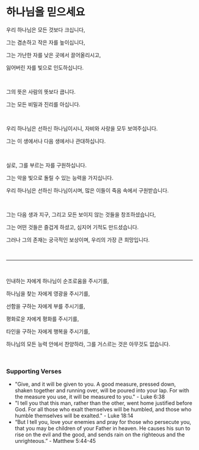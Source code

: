 # 하나님을 믿으세요

우리 하나님은 모든 것보다 크십니다,

그는 겸손하고 작은 자를 높이십니다,

그는 가난한 자를 낮은 곳에서 끌어올리시고,

잃어버린 자를 빛으로 인도하십니다.

<br />

그의 뜻은 사람의 뜻보다 큽니다.

그는 모든 비밀과 진리를 아십니다.

<br />

우리 하나님은 선하신 하나님이시니, 자비와 사랑을 모두 보여주십니다.

그는 이 생에서나 다음 생에서나 관대하십니다.

<br />

실로, 그를 부르는 자를 구원하십니다.

그는 악을 빛으로 돌릴 수 있는 능력을 가지십니다.

우리 하나님은 선하신 하나님이시며, 많은 이들이 죽음 속에서 구원받습니다.

<p></p>

<br />

그는 다음 생과 지구, 그리고 모든 보이지 않는 것들을 창조하셨습니다,

그는 어떤 것들은 즐겁게 하셨고, 심지어 기적도 만드셨습니다.

그러나 그의 존재는 궁극적인 보상이며, 우리의 가장 큰 희망입니다.

<p></p>

<br />

---

<br />

인내하는 자에게 하나님이 순조로움을 주시기를,

하나님을 찾는 자에게 영광을 주시기를,

선함을 구하는 자에게 부를 주시기를,

평화로운 자에게 평화를 주시기를,

타인을 구하는 자에게 행복을 주시기를,

하나님의 모든 능력 안에서 찬양하라, 그를 거스르는 것은 아무것도 없습니다.

<br />

### Supporting Verses

- "Give, and it will be given to you. A good measure, pressed down, shaken together and running over, will be poured into your lap. For with the measure you use, it will be measured to you." - Luke 6:38
- "I tell you that this man, rather than the other, went home justified before God. For all those who exalt themselves will be humbled, and those who humble themselves will be exalted." - Luke 18:14
- “But I tell you, love your enemies and pray for those who persecute you, that you may be children of your Father in heaven. He causes his sun to rise on the evil and the good, and sends rain on the righteous and the unrighteous.” - Matthew 5:44-45